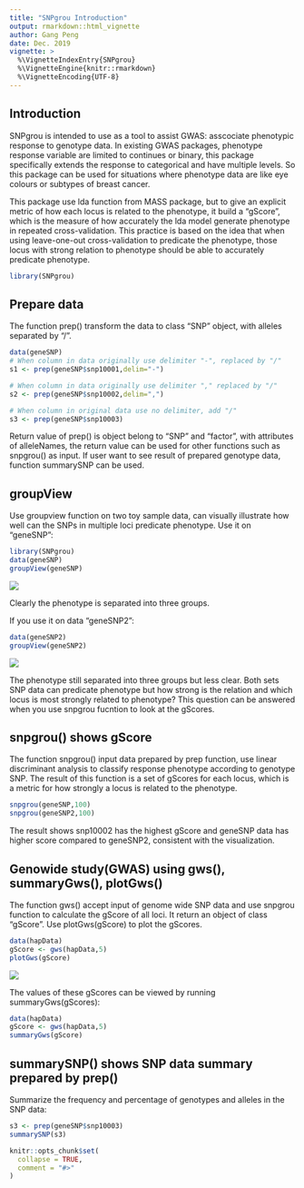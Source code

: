 ```yaml
---
title: "SNPgrou Introduction"
output: rmarkdown::html_vignette
author: Gang Peng
date: Dec. 2019
vignette: >
  %\VignetteIndexEntry{SNPgrou}
  %\VignetteEngine{knitr::rmarkdown}
  %\VignetteEncoding{UTF-8}
---
```




## Introduction

SNPgrou is intended to use as a tool to assist GWAS: asscociate phenotypic response to genotype data. In existing GWAS packages, phenotype response variable are limited to continues or binary, this package specifically extends the response to categorical and have multiple levels. So this package can be used for situations where phenotype data are like eye colours or subtypes of breast cancer. 

This package use lda function from MASS package, but to give an explicit metric of how each locus is related to the phenotype, it build a "gScore", which is the measure of how accurately the lda model generate phenotype in repeated cross-validation. This practice is based on the idea that when using leave-one-out cross-validation to predicate the phenotype, those locus with strong relation to phenotype should be able to accurately predicate phenotype. 

```r
library(SNPgrou)
```


## Prepare data

The function prep() transform the data to class "SNP" object, with alleles separated by "/".

```r
data(geneSNP)
# When column in data originally use delimiter "-", replaced by "/"
s1 <- prep(geneSNP$snp10001,delim="-") 

# When column in data originally use delimiter "," replaced by "/"
s2 <- prep(geneSNP$snp10002,delim=",")

# When column in original data use no delimiter, add "/"
s3 <- prep(geneSNP$snp10003)    

```

Return value of prep() is object belong to "SNP" and "factor", with attributes of alleleNames, the return value can be used for other functions such as snpgrou() as input. If user want to see result of prepared genotype data, function summarySNP can be used.

## groupView

Use groupview function on two toy sample data, can visually illustrate how well can the SNPs in multiple loci predicate phenotype. Use it on "geneSNP":

``` r
library(SNPgrou)
data(geneSNP)
groupView(geneSNP)
```
![](../inst/extdata/Rplot_snpgrou.png)

Clearly the phenotype is separated into three groups.

If you use it on data "geneSNP2":

``` r
data(geneSNP2)
groupView(geneSNP2)
```
![](../inst/extdata/Rplot_snpgrou2.png)

The phenotype still separated into three groups but less clear. Both sets SNP data can predicate phenotype but how strong is the relation and which locus is most strongly related to phenotype? This question can be answered when you use snpgrou fucntion to look at the gScores.

## snpgrou() shows gScore

The function snpgrou() input data prepared by prep function, use linear discriminant analysis to classify response phenotype according to genotype SNP. The result of this function is a set of gScores for each locus, which is a metric for how strongly a locus is related to the phenotype.

```r
snpgrou(geneSNP,100)
snpgrou(geneSNP2,100)

```

The result shows snp10002 has the highest gScore and geneSNP data has higher score compared to geneSNP2, consistent with the visualization.


## Genowide study(GWAS) using gws(), summaryGws(), plotGws()
The function gws() accept input of genome wide SNP data and use snpgrou function to calculate the gScore of all loci. It return an object of class "gScore". Use plotGws(gScore) to plot the gScores.

```r
data(hapData)
gScore <- gws(hapData,5)
plotGws(gScore)

```
![](../inst/extdata/Rplot_GWS.png)

The values of these gScores can be viewed by running summaryGws(gScores):
```r
data(hapData)
gScore <- gws(hapData,5)
summaryGws(gScore)

```


## summarySNP() shows SNP data summary prepared by prep()

Summarize the frequency and percentage of genotypes and alleles in the SNP data:

```r
s3 <- prep(geneSNP$snp10003)
summarySNP(s3)

```

```r
knitr::opts_chunk$set(
  collapse = TRUE,
  comment = "#>"
)
```


